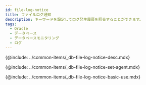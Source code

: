 ```yaml
---
id: file-log-notice
title: ファイルログ通知
description: キーワードを設定してログ発生履歴を照会することができます。
tags:
  - Oracle
  - データベース
  - データベースモニタリング
  - ログ
---
```


<!-- 개요 -->

{@include: ../common-items/_db-file-log-notice-desc.mdx}

<!-- 사용 설정 안내 -->

{@include: ../common-items/_db-file-log-notice-set-agent.mdx}

<!-- 기본 화면 안내 -->

{@include: ../common-items/_db-file-log-notice-basic-use.mdx}
